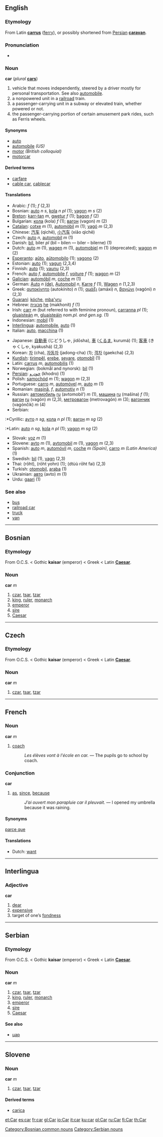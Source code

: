 ==English==
===Etymology===
From Latin '''[[carrus]]''' ([[ferry]]), or possibly shortened from [[Persian]] '''[[caravan]]'''.

===Pronunciation===
*{{IPA|ka}}
===Noun===
'''car''' (''plural'' '''[[cars]]''')
#vehicle that moves independently, steered by a driver mostly for personal transportation. See also [[automobile]].
#a nonpowered unit in a [[railroad]] train.
#a passenger-carrying unit in a subway or elevated train, whether powered or not.
#the passenger-carrying portion of certain amusement park rides, such as Ferris wheels.
====Synonyms====
*[[auto]]
*[[automobile]] ''(US)''
*[[motor]] ''(British colloquial)''
*[[motorcar]]
====Derived terms====
*[[carfare]]
*[[cable car]], [[cablecar]]
====Translations====
{{top}}
*Arabic: {{ARchar|[[سيارة|سَيّارَةٌ]]}} {{IPAchar|(sayyáːra)}} ''f'' (1); {{ARchar|[[عربة|عَرَبَةٌ]]}} {{IPAchar|(ʕáraba)}} ''f'' (2,3)
*Bosnian: [[auto]] ''n s'', [[kola]] ''n pl'' (1); [[vagon]] ''m s'' (2)
*[[Breton]]: [[karr-tan]] ''m'', [[gwetur]] ''f'' (1); [[bagon]] ''f'' (2)
*Bulgarian: [[кола]] (kola) ''f'' (1); [[вагон]] (vagon) ''m'' (2)
*[[Catalan]]: [[cotxe]] ''m'' (1), [[automòbil]] ''m'' (1); [[vagó]] ''m'' (2,3)
*Chinese: [[汽车]] (qìchē), [[小汽车]] (xiǎo qìchē)
*Czech: [[auto]] ''n'', [[automobil]] ''m'' (1)
*Danish: [[bil]], biler ''pl'' (bil – bilen — biler – bilerne) (1)
*Dutch: [[auto]] ''m'' (1), [[wagen]] ''m'' (1), [[automobiel]] ''m'' (1) (deprecated); [[wagon]] ''m'' (2)
*[[Esperanto]]: [[aŭto]], [[aŭtomobilo]] (1); [[vagono]] (2)
*Estonian: [[auto]] (1); [[vagun]] (2,3,4)
*Finnish: [[auto]] (1); [[vaunu]] (2,3)
*French: [[auto]] ''f'', [[automobile]] ''f'', [[voiture]] ''f'' (1); [[wagon]] ''m'' (2)
*[[Galician]]: [[automóbil]] ''m'', [[coche]] ''m'' (1)
*German: [[Auto]] ''n'' [[:de:Auto|(de)]], [[Automobil]] ''n'', [[Karre]] ''f'' (1), [[Wagen]] ''n'' (1,2,3)
*Greek: [[αυτοκίνητο]] (autokínito) ''n'' (1); [[αμάξι]] (amáxi) ''n'', [[βαγώνι]] (vagóni) ''n'' (2,3)
*[[Guaraní]]: [[kóche]], [[mba'yru]]
*Hebrew: [[מכונית]] [[:he:מכונית|he]] (məkhonít) ''f'' (1)
*Irish: [[carr]] ''m'' (but referred to with feminine pronoun), [[carranna]] ''pl'' (1); [[gluaisteán]] ''m'', [[gluaisteáin]] ''nom.pl. and gen.sg.'' (1)
*Indonesian: [[mobil]] (1)
*[[Interlingua]]: [[automobile]], [[auto]] (1)
*Italian: [[auto]], [[macchina]] (1)
{{mid}}
*Japanese: [[自動車]] (じどうしゃ, jidōsha), [[車]] ([[くるま]], kurumá) (1); [[客車]] (きゃくしゃ, kyakushá) (2,3)
*Korean: [[차]] (cha), [[자동차]] (jadong-cha) (1); [[객차]] (gaekcha) (2,3)
*[[Kurdish]]: [[tirimpêl]], [[erebe]], [[seyare]], [[otomobîl]] (1)
*Latin: [[carrus]] ''m'', [[automobilis]] (1)
*Norwegian: (bokmål and nynorsk): [[bil]] (1)
*[[Persian]]: [[خودرو]] (khodro) (1)
*Polish: [[samochód]] ''m'' (1); [[wagon]] ''m'' (2,3)
*Portuguese: [[carro]] ''m'', [[automóvel]] ''m'', [[auto]] ''m'' (1)
*Romanian: [[maşină]], ''f'', [[automotiv]] ''n'' (1)
*Russian: [[автомобиль]] [[:ru:автомобиль|ru]] (avtomobíl’) ''m'' (1), [[машина]] [[:ru:машина|ru]] (mašína) ''f'' (1); [[вагон]] [[:ru:вагон|ru]] (vagón) ''m'' (2,3), [[метровагон]] (metrovagón) ''m'' (3); [[вагончик]] (vagónčik) ''m'' (4)
*Serbian:
:*Cyrillic: [[ауто]] ''n sg'', [[кола]] ''n pl'' (1); [[вагон]] ''m sg'' (2)
:*Latin: [[auto]] ''n sg'', [[kola]] ''n pl'' (1); [[vagon]] ''m sg'' (2)
*Slovak: [[voz]] ''m'' (1)
*Slovene: [[avto]] ''m'' (1), [[avtomobil]] ''m'' (1), [[vagon]] ''m'' (2,3)
*Spanish: [[auto]] ''m'', [[automóvil]] ''m'', [[coche]] ''m (Spain)'', [[carro]] ''m (Latin America)'' (1)
*Swedish: [[bil]] (1), [[vagn]] (2,3)
*Thai: {{THchar|[[รถ]]}} (rōht), {{THchar|[[รถยนต์]]}} (rōht yohn) (1); {{THchar|[[ตู้รถไฟ]]}} (dtùù rōht fai) (2,3)
*Turkish: [[otomobil]], [[araba]] (1)
*Ukrainian: [[авто]] (avto) ''m'' (1)
*Urdu: [[gaari]] (1)
{{bottom}}

===See also===
*[[bus]]
*[[railroad car]]
*[[truck]]
*[[van]]

----

==Bosnian==
[[Category:Bosnian common nouns]]
===Etymology===
From O.C.S. '''{{Unicode|цѣсарь}}''' < Gothic '''kaisar''' (emperor) < Greek '''{{IPAchar|καῖσαρ}}''' < Latin '''[[Caesar]]'''.
===Noun===
'''car''' ''m''
#[[czar]], [[tsar]], [[tzar]]
#[[king]], [[ruler]], [[monarch]]
#[[emperor]]
#[[sire]]
#[[Caesar]]

----

==Czech==
===Etymology===
From O.C.S. '''{{Unicode|цѣсарь}}''' < Gothic '''kaisar''' (emperor) < Greek '''{{IPAchar|καῖσαρ}}''' < Latin '''[[Caesar]]'''.
===Noun===
'''car''' ''m''
# [[czar]], [[tsar]], [[tzar]]

----

==French==
===Noun===
'''car''' ''m''
# [[coach]]
#: ''Les élèves vont à l'école en car.'' — The pupils go to school by coach.

===Conjunction===
'''car'''
# [[as]], [[since]], [[because]]
#: ''J’ai ouvert mon parapluie car il pleuvait.'' — I opened my umbrella because it was raining.

====Synonyms====
[[parce que]] <!-- This is not a perfect synonym, a usage note by a native speaker would be good-->

====Translations====
*Dutch: [[want]] <!-- This is a distinction not made in English, as far as I know, so this translation exceptionally should be here, I think -->

----

==Interlingua==
===Adjective===
'''car'''
#[[dear]]
#[[expensive]]
#target of one’s [[fondness]]

----

==Serbian==
[[Category:Serbian nouns]]
===Etymology===
From O.C.S. '''{{Unicode|цѣсарь}}''' < Gothic '''kaisar''' (emperor) < Greek '''{{IPAchar|καῖσαρ}}''' < Latin '''[[Caesar]]'''.
===Noun===
'''car''' ''m''
#[[czar]], [[tsar]], [[tzar]]
#[[king]], [[ruler]], [[monarch]]
#[[emperor]]
#[[sire]]
#[[Caesar]]
====See also====
*[[цар]]

----

==Slovene==
===Noun===
'''car''' ''m''
# [[czar]], [[tsar]], [[tzar]]
====Derived terms====
*[[carica]]

[[et:Car]]
[[es:car]]
[[fr:car]]
[[gl:Car]]
[[io:Car]]
[[it:car]]
[[ku:car]]
[[pl:Car]]
[[ru:Car]]
[[fi:Car]]
[[th:Car]]